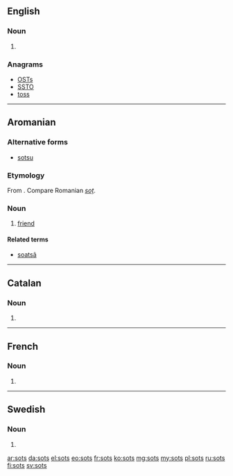 ==English==

===Noun===
{{head|en|noun plural form}}

# {{plural of|sot|lang=en}}

===Anagrams===
* [[OSTs#English|OSTs]]
* [[SSTO#English|SSTO]]
* [[toss#English|toss]]

----

==Aromanian==

===Alternative forms===
* [[sotsu]]

===Etymology===
From {{etyl|la|rup}} {{m|ro|socius}}. Compare Romanian ''[[soț]]''.

===Noun===
{{head|rup|noun|g=m|plural|sots}}

# [[friend]]

====Related terms====
* [[soatsã]]

----
==Catalan==

===Noun===
{{ca-noun-form}}

# {{plural of|sot|lang=ca}}
----

==French==

===Noun===
{{head|fr|noun plural form|g=m}}

# {{plural of|sot|lang=fr}}

----

==Swedish==

===Noun===
{{head|sv|noun form}}

# {{sv-noun-form-indef-gen|sot}}

[[ar:sots]]
[[da:sots]]
[[el:sots]]
[[eo:sots]]
[[fr:sots]]
[[ko:sots]]
[[mg:sots]]
[[my:sots]]
[[pl:sots]]
[[ru:sots]]
[[fi:sots]]
[[sv:sots]]